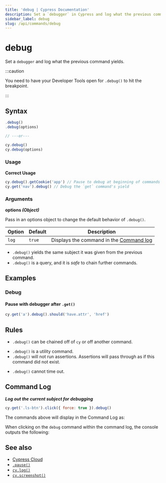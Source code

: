 ```yaml
---
title: 'debug | Cypress Documentation'
description: Set a `debugger` in Cypress and log what the previous command yields.
sidebar_label: debug
slug: /api/commands/debug
---
```


<ProductHeading product="app" />

# debug

Set a `debugger` and log what the previous command yields.

:::caution

You need to have your Developer Tools open for `.debug()` to hit the breakpoint.

:::

## Syntax

```javascript
.debug()
.debug(options)

// ---or---

cy.debug()
cy.debug(options)
```

### Usage

<Icon name="check-circle" color="green" /> **Correct Usage**

```javascript
cy.debug().getCookie('app') // Pause to debug at beginning of commands
cy.get('nav').debug() // Debug the `get` command's yield
```

### Arguments

<Icon name="angle-right" /> **options _(Object)_**

Pass in an options object to change the default behavior of `.debug()`.

| Option | Default | Description                                                                         |
| ------ | ------- | ----------------------------------------------------------------------------------- |
| `log`  | `true`  | Displays the command in the [Command log](/app/core-concepts/open-mode#Command-Log) |

<HeaderYields />

- `.debug()` yields the same subject it was given from the previous command.
- `.debug()` is a query, and it is _safe_ to chain further commands.

## Examples

### Debug

#### Pause with debugger after `.get()`

```javascript
cy.get('a').debug().should('have.attr', 'href')
```

## Rules

<HeaderRequirements />

- `.debug()` can be chained off of `cy` or off another command.

<HeaderAssertions />

- `.debug()` is a utility command.
- `.debug()` will not run assertions. Assertions will pass through as if this
  command did not exist.

<HeaderTimeouts />

- `.debug()` cannot time out.

## Command Log

**_Log out the current subject for debugging_**

```javascript
cy.get('.ls-btn').click({ force: true }).debug()
```

The commands above will display in the Command Log as:

<DocsImage
  src="/img/api/debug/how-debug-displays-in-command-log.png"
  alt="Command Log debug"
/>

When clicking on the `debug` command within the command log, the console outputs
the following:

<DocsImage
  src="/img/api/debug/console-gives-all-debug-info-for-command.png"
  alt="console.log debug"
/>

## See also

- [Cypress Cloud](https://on.cypress.io/cloud)
- [`.pause()`](/api/commands/pause)
- [`cy.log()`](/api/commands/log)
- [`cy.screenshot()`](/api/commands/screenshot)
